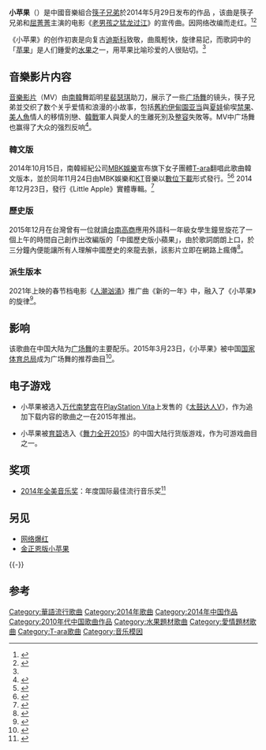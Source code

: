 {{NoteTA
|1=zh-tw:影片;zh-pcn:视频;
|2=zh-cn:朝鲜战争;zh-tw:韓戰;zh-sg:韩战;
|3=zh-cn:朝鲜;zh-tw:北韓;
|4=zh-cn:裴涩琪;zh-tw:裴瑟琪;zh-sg:裴瑟琪;
|5=zh-cn:数字;zh-hk:數碼;zh-tw:數位;zh-sg:数码;
|6=zh-cn:营销;zh-hk:營銷;zh-tw:行銷;
|7=zh-cn:点击量;zh-tw:點進率;
}}
{{Infobox song 
| Name           = 小苹果
| Type           = [[宣传单曲|宣传单曲]]
| Artist         = [[筷子兄弟|筷子兄弟]]
| alt Artist     = 
| Album          = 
| A-side         = 
| Recorded       = 
| Released       = {{Start date|2014|05|29}}
| Published      = 
| Genre          = 
| Language       = zh
| Length         = {{Duration|m=03|s=31}}
| Writer         = [[王太利|王太利]]<ref name="huaxi">{{cite news|url=http://wccdaily.scol.com.cn/shtml/hxdsb/20140708/224448.shtml|title=“广场舞”阿姨看过来——你们爱的《小苹果》，快红过鸟叔啦|newspaper=华西都市报|date=2014-07-08|deadurl=yes|archiveurl=https://web.archive.org/web/20140714174230/http://wccdaily.scol.com.cn/shtml/hxdsb/20140708/224448.shtml|archivedate=2014-07-14|accessdate=2014-07-15}}</ref>
| Label          = [[乐视影业|乐视影业]]
| Producer       = 
| ISWC           = 
| Tracks         = 
| prev           = 
| prev_no        = 
| track_no       = 
| next           = 
| next_no        = 
| Misc           = 
}}
'''小苹果'''（{{lang-en|'''Little Apple'''}}）是中國音樂組合[[筷子兄弟|筷子兄弟]]於2014年5月29日发布的作品 ，该曲是筷子兄弟和[[屈菁菁|屈菁菁]]主演的电影《[[老男孩之猛龙过江|老男孩之猛龙过江]]》的宣传曲。因网络改编而走红。<ref name="xc1">{{cite web|title=筷子兄弟《小苹果》成最新网络神曲|url=http://ent.ifeng.com/a/20140627/40145942_0.shtml|accessdate=2014-06-28|archive-date=2014-11-13|archive-url=https://web.archive.org/web/20141113175655/http://ent.ifeng.com/a/20140627/40145942_0.shtml|dead-url=no}}</ref><ref>{{cite web|title=筷子兄弟或携神曲《小苹果》加盟《舞动全城》|url=http://news.xinhuanet.com/ent/2014-06/27/c_126680784.htm|accessdate=2014-06-28|archive-date=2014-12-18|archive-url=https://web.archive.org/web/20141218221531/http://news.xinhuanet.com/ent/2014-06/27/c_126680784.htm|dead-url=no}}</ref>

《小苹果》的创作初衷是向复古[[迪斯科|迪斯科]]致敬，曲風輕快，旋律易記，而歌詞中的「[[苹果|苹果]]」是人们鍾愛的[[水果|水果]]之一，用苹果比喻珍爱的人很贴切。<ref name="xc1"/>

== 音樂影片内容 ==
[[音樂影片|音樂影片]]（MV）由[[大韩民国|南韓]]舞蹈明星[[裴瑟琪|裴瑟琪]]助刀，展示了一些[[广场舞|广场舞]]的镜头，筷子兄弟並交织了数个关乎爱情和浪漫的小故事，包括[[舊約|舊約]][[伊甸園|伊甸園]][[亚当|亚当]]與[[夏娃|夏娃]]偷喫[[禁果|禁果]]、[[美人魚|美人魚]]情人的移情別戀、[[韓戰|韓戰]]軍人與愛人的生離死別及[[整容|整容]]失敗等。MV中广场舞也赢得了大众的强烈反响<ref>{{cite web|url=http://ent.ifeng.com/a/20140529/40092122_0.shtml|title=筷子兄弟赴韩国重金打造 《小苹果》MV首发|publisher=[[凤凰卫视|凤凰卫视]]|date=2014-05-29|accessdate=2014-07-15|archive-date=2014-07-14|archive-url=https://web.archive.org/web/20140714212446/http://ent.ifeng.com/a/20140529/40092122_0.shtml|dead-url=no}}</ref>。{{Infobox single 
| Name          = Little Apple with Chopstick Brothers
| Cover         = T-ara Little Apple.jpg
| Border        = 
| Alt           = 
| Caption       = 
| Artist        = [[T-ara|T-ara]]（feat. 筷子兄弟）
| Album         = 
| A-side        = 
| B-side        = 
| Released      = {{Start date|2014|11|24}}
| Format        = [[数字音乐下载|数字下载]]
| Recorded      = 
| Genre         = 
| Length        = {{Duration|m=03|s=32}}
| Label         = [[MBK娛樂|Core Contents Media]]、[[KT_Music|KT Music]]
| Writer        = K-Smith、王太利
| Producer      = [[新沙洞老虎|新沙洞老虎]]
| Certification = 
| Chronology    = 
| Last single   = 
| This single   = 
| Next single   = 
| Misc          = {{External music video|{{YouTube|05-c-iy-WnY|T-ara & Chopstick Brothers "Little Apple"}}}}
}}
=== 韓文版 ===
2014年10月15日，南韓經紀公司[[MBK娛樂|MBK娛樂]]宣布旗下女子團體[[T-ara|T-ara]]翻唱此歌曲韓文版本，並於同年11月24日由MBK娛樂和[[韩国电信|KT]]音樂以[[數位音樂下載|數位下載]]形式發行。<ref>{{cite web|language=zh-cn|url=http://ent.sina.com.cn/y/k/2014-10-15/14374224589.shtml|title=韩女团T-ara将翻唱筷子兄弟《小苹果》|publisher=[[新浪|新浪]]娛樂|location=中國|date=2014-10-15|accessdate=2014-12-16|archive-date=2014-12-16|archive-url=https://web.archive.org/web/20141216102919/http://ent.sina.com.cn/y/k/2014-10-15/14374224589.shtml|dead-url=no}}</ref><ref>{{cite web|language=zh-cn|url=http://ent.sina.com.cn/y/yrihan/2014-11-24/doc-iavxeafr5103632.shtml|title=筷子兄弟与T-ara携手 韩版小苹果MV发布|publisher=[[新浪|新浪]]娛樂|location=中國|date=2014-11-24|accessdate=2014-12-17|archive-date=2014-12-16|archive-url=https://web.archive.org/web/20141216211218/http://ent.sina.com.cn/y/yrihan/2014-11-24/doc-iavxeafr5103632.shtml|dead-url=no}}</ref>
2014年12月23日，發行《Little Apple》實體專輯。<ref>{{cite web | title=T-ara With Chopsticks Brothers – Little Apple | url=http://www.discogs.com/T-ara-With-Chopsticks-Brothers-Little-Apple/release/6508640 | work=Discogs | accessdate=2015-08-14 | archive-date=2016-03-17 | archive-url=https://web.archive.org/web/20160317012334/https://www.discogs.com/T-ara-With-Chopsticks-Brothers-Little-Apple/release/6508640 | dead-url=no }}</ref>

=== 歷史版 ===
2015年12月在台灣曾有一位就讀[[台南高商|台南高商]]應用外語科一年級女學生鐘昱旋花了一個上午的時間自己創作出改編版的「中國歷史版小蘋果」，由於歌詞朗朗上口，於三分鐘內便能讓所有人理解中國歷史的來龍去脈，該影片立即在網路上瘋傳<ref>{{Cite web |url=http://m.appledaily.com.tw/realtimenews/article/new/20151212/751578/ |title=高中少女超強神曲　3分鐘搞懂中國歷史 |accessdate=2016-02-24 |archive-date=2016-03-04 |archive-url=https://web.archive.org/web/20160304070315/http://m.appledaily.com.tw/realtimenews/article/new/20151212/751578/ |dead-url=no }}</ref>。

=== 派生版本 ===
2021年上映的春节档电影《[[人潮汹涌|人潮汹涌]]》推广曲《新的一年》中，融入了《小苹果》的旋律<ref>{{cite news |title=电影《人潮汹涌》发布新年神曲《新的一年》两代神曲天王刘德华肖央送新年祝福 |url=http://ent.ynet.com/2021/01/29/3122994t1254.html |accessdate=2021-03-06 |work=北青网 |date=2021-01-29 |archive-date=2021-03-08 |archive-url=https://web.archive.org/web/20210308181941/http://ent.ynet.com/2021/01/29/3122994t1254.html |dead-url=no }}</ref>。

==影响==
该歌曲在中国大陆为[[广场舞|广场舞]]的主要配乐。2015年3月23日，《小苹果》被中国[[国家体育总局|国家体育总局]]成为广场舞的推荐曲目<ref>{{cite web | url=http://tech.gmw.cn/newspaper/2015-03/26/content_105447690.htm | title=12套广场舞推向全国 | publisher=光明网 | accessdate=2015-03-26 | archive-date=2015-04-02 | archive-url=https://web.archive.org/web/20150402132234/http://tech.gmw.cn/newspaper/2015-03/26/content_105447690.htm | dead-url=no }}</ref>。

==电子游戏==
* 小苹果被选入[[万代南梦宫|万代南梦宫]]在[[PlayStation_Vita|PlayStation Vita]]上发售的《[[太鼓达人V|太鼓达人V]]》，作为追加下载内容的歌曲之一在2015年推出。

* 小苹果被[[育碧|育碧]]选入《[[舞力全开2015|舞力全开2015]]》的中国大陆行货版游戏，作为可游戏曲目之一。

==奖项==
*[[2014年全美音乐奖|2014年全美音乐奖]]：年度国际最佳流行音乐奖<ref>{{cite web |url=http://abc.go.com/shows/american-music-awards/winners |title=American Music Awards 2014 Winners |date=2014年11月25日 |accessdate=11月25日 |deadurl=yes |archiveurl=https://web.archive.org/web/20091125131215/http://abc.go.com/shows/american-music-awards/winners |archivedate=2009年11月25日 }}</ref>

== 另见 ==
*[[网络爆红|网络爆红]]
*[[金正恩版小苹果|金正恩版小苹果]]
{{-}}

==参考==
{{注脚|2}}

[[Category:華語流行歌曲|Category:華語流行歌曲]]
[[Category:2014年歌曲|Category:2014年歌曲]]
[[Category:2014年中国作品|Category:2014年中国作品]]
[[Category:2010年代中国歌曲作品|Category:2010年代中国歌曲作品]]
[[Category:水果題材歌曲|Category:水果題材歌曲]]
[[Category:愛情題材歌曲|Category:愛情題材歌曲]]
[[Category:T-ara歌曲|Category:T-ara歌曲]]
[[Category:音乐模因|Category:音乐模因]]